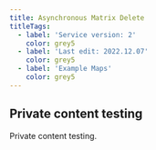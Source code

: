 ---
title: Asynchronous Matrix Delete
titleTags:
  - label: 'Service version: 2'
    color: grey5
  - label: 'Last edit: 2022.12.07'
    color: grey5
  - label: 'Example Maps'
    color: grey5
---

## Private content testing

Private content testing.